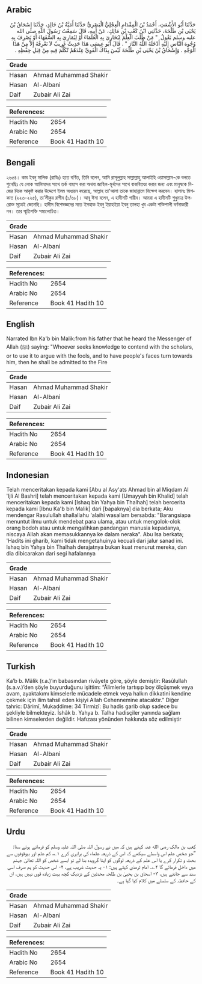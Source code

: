 ## Arabic


<div dir="rtl" lang="ar" style={{fontSize:'larger',backgroundColor:'#f8f9fa',padding:20}}>
حَدَّثَنَا أَبُو الأَشْعَثِ، أَحْمَدُ بْنُ الْمِقْدَامِ الْعِجْلِيُّ الْبَصْرِيُّ حَدَّثَنَا أُمَيَّةُ بْنُ خَالِدٍ، حَدَّثَنَا إِسْحَاقُ بْنُ يَحْيَى بْنِ طَلْحَةَ، حَدَّثَنِي ابْنُ كَعْبِ بْنِ مَالِكٍ، عَنْ أَبِيهِ، قَالَ سَمِعْتُ رَسُولَ اللَّهِ صلى الله عليه وسلم يَقُولُ ‏ "‏ مَنْ طَلَبَ الْعِلْمَ لِيُجَارِيَ بِهِ الْعُلَمَاءَ أَوْ لِيُمَارِيَ بِهِ السُّفَهَاءَ أَوْ يَصْرِفَ بِهِ وُجُوهَ النَّاسِ إِلَيْهِ أَدْخَلَهُ اللَّهُ النَّارَ ‏"‏ ‏.‏ قَالَ أَبُو عِيسَى هَذَا حَدِيثٌ غَرِيبٌ لاَ نَعْرِفُهُ إِلاَّ مِنْ هَذَا الْوَجْهِ ‏.‏ وَإِسْحَاقُ بْنُ يَحْيَى بْنِ طَلْحَةَ لَيْسَ بِذَاكَ الْقَوِيِّ عِنْدَهُمْ تُكُلِّمَ فِيهِ مِنْ قِبَلِ حِفْظِهِ ‏.‏
</div>
<div style={{backgroundColor:'#f8f9fa',padding:20, marginBottom: 10}}><table> <thead> <tr> <th>Grade</th> <th></th> </tr> </thead> <tbody> <tr><td>Hasan</td><td>Ahmad Muhammad Shakir</td></tr><tr><td>Hasan</td><td>Al-Albani</td></tr><tr><td>Daif</td><td>Zubair Ali Zai</td></tr></tbody></table><table> <thead> <tr> <th>References:</th> <th></th> </tr> </thead> <tbody><tr><td>Hadith No</td><td>2654</td></tr><tr><td>Arabic No</td><td>2654</td></tr><tr><td>Reference</td><td>Book 41 Hadith 10</td></tr></tbody></table></div>

## Bengali


<div dir="ltr" lang="bn" style={{fontSize:'larger',backgroundColor:'#f8f9fa',padding:20}}>
২৬৫৪। কাব ইবনু মালিক (রাযিঃ) হতে বর্ণিত, তিনি বলেন, আমি রাসূলুল্লাহ সাল্লাল্লাহু আলাইহি ওয়াসাল্লাম-কে বলতে শুনেছিঃ যে লোক আলিমদের সাথে তর্ক বাহাস করা অথবা জাহিল-মূর্খদের সাথে বাকবিতণ্ডা করার জন্য এবং মানুষকে নিজের দিকে আকৃষ্ট করার উদ্দেশে ইলম অধ্যয়ন করেছে, আল্লাহ তা'আলা তাকে জাহান্নামে নিক্ষেপ করবেন। হাসানঃ মিশকাত (২২৩-২২৫), তা’লীকুর রাগীব (১/৬৮)। আবূ ঈসা বলেন, এ হাদীসটি গারীব। আমরা এ হাদীসটি শুধুমাত্র উপরোক্ত সূত্রেই জেনেছি। হাদীস বিশেষজ্ঞদের মতে ইসহাক ইবনু ইয়াহইয়া ইবনু তালহা খুব একটা শক্তিশালী বর্ণনাকারী নন। তার স্মৃতিশক্তি সমালোচিত।
</div>
<div style={{backgroundColor:'#f8f9fa',padding:20, marginBottom: 10}}><table> <thead> <tr> <th>Grade</th> <th></th> </tr> </thead> <tbody> <tr><td>Hasan</td><td>Ahmad Muhammad Shakir</td></tr><tr><td>Hasan</td><td>Al-Albani</td></tr><tr><td>Daif</td><td>Zubair Ali Zai</td></tr></tbody></table><table> <thead> <tr> <th>References:</th> <th></th> </tr> </thead> <tbody><tr><td>Hadith No</td><td>2654</td></tr><tr><td>Arabic No</td><td>2654</td></tr><tr><td>Reference</td><td>Book 41 Hadith 10</td></tr></tbody></table></div>

## English


<div dir="ltr" lang="en" style={{fontSize:'larger',backgroundColor:'#f8f9fa',padding:20}}>
Narrated Ibn Ka'b bin Malik:from his father that he heard the Messenger of Allah (ﷺ) saying: "Whoever seeks knowledge to contend with the scholars, or to use it to argue with the fools, and to have people's faces turn towards him, then he shall be admitted to the Fire
</div>
<div style={{backgroundColor:'#f8f9fa',padding:20, marginBottom: 10}}><table> <thead> <tr> <th>Grade</th> <th></th> </tr> </thead> <tbody> <tr><td>Hasan</td><td>Ahmad Muhammad Shakir</td></tr><tr><td>Hasan</td><td>Al-Albani</td></tr><tr><td>Daif</td><td>Zubair Ali Zai</td></tr></tbody></table><table> <thead> <tr> <th>References:</th> <th></th> </tr> </thead> <tbody><tr><td>Hadith No</td><td>2654</td></tr><tr><td>Arabic No</td><td>2654</td></tr><tr><td>Reference</td><td>Book 41 Hadith 10</td></tr></tbody></table></div>

## Indonesian


<div dir="ltr" lang="id" style={{fontSize:'larger',backgroundColor:'#f8f9fa',padding:20}}>
Telah menceritakan kepada kami [Abu al Asy'ats Ahmad bin al Miqdam Al 'Ijli Al Bashri] telah menceritakan kepada kami [Umayyah bin Khalid] telah menceritakan kepada kami [Ishaq bin Yahya bin Thalhah] telah bercerita kepada kami [Ibnu Ka'b bin Malik] dari [bapaknya] dia berkata; Aku mendengar Rasulullah shallallahu 'alaihi wasallam bersabda: "Barangsiapa menuntut ilmu untuk mendebat para ulama, atau untuk mengolok-olok orang bodoh atau untuk mengalihkan pandangan manusia kepadanya, niscaya Allah akan memasukkannya ke dalam neraka". Abu Isa berkata; 'Hadits ini gharib, kami tidak mengetahuinya kecuali dari jalur sanad ini. Ishaq bin Yahya bin Thalhah derajatnya bukan kuat menurut mereka, dan dia dibicarakan dari segi hafalannya
</div>
<div style={{backgroundColor:'#f8f9fa',padding:20, marginBottom: 10}}><table> <thead> <tr> <th>Grade</th> <th></th> </tr> </thead> <tbody> <tr><td>Hasan</td><td>Ahmad Muhammad Shakir</td></tr><tr><td>Hasan</td><td>Al-Albani</td></tr><tr><td>Daif</td><td>Zubair Ali Zai</td></tr></tbody></table><table> <thead> <tr> <th>References:</th> <th></th> </tr> </thead> <tbody><tr><td>Hadith No</td><td>2654</td></tr><tr><td>Arabic No</td><td>2654</td></tr><tr><td>Reference</td><td>Book 41 Hadith 10</td></tr></tbody></table></div>

## Turkish


<div dir="ltr" lang="tr" style={{fontSize:'larger',backgroundColor:'#f8f9fa',padding:20}}>
Ka’b b. Mâlik (r.a.)’ın babasından rivâyete göre, şöyle demiştir: Rasûlullah (s.a.v.)’den şöyle buyurduğunu işittim: “Âlimlerle tartışıp boy ölçüşmek veya avam, ayaktakımı kimselerle mücadele etmek veya halkın dikkatini kendine çekmek için ilim tahsil eden kişiyi Allah Cehennemine atacaktır.” Diğer tahric: Dârimî, Mukaddime: 34 Tirmizî: Bu hadis garib olup sadece bu şekliyle bilmekteyiz. İshâk b. Yahya b. Talha hadisçiler yanında sağlam bilinen kimselerden değildir. Hafızası yönünden hakkında söz edilmiştir
</div>
<div style={{backgroundColor:'#f8f9fa',padding:20, marginBottom: 10}}><table> <thead> <tr> <th>Grade</th> <th></th> </tr> </thead> <tbody> <tr><td>Hasan</td><td>Ahmad Muhammad Shakir</td></tr><tr><td>Hasan</td><td>Al-Albani</td></tr><tr><td>Daif</td><td>Zubair Ali Zai</td></tr></tbody></table><table> <thead> <tr> <th>References:</th> <th></th> </tr> </thead> <tbody><tr><td>Hadith No</td><td>2654</td></tr><tr><td>Arabic No</td><td>2654</td></tr><tr><td>Reference</td><td>Book 41 Hadith 10</td></tr></tbody></table></div>

## Urdu


<div dir="rtl" lang="ur" style={{fontSize:'larger',backgroundColor:'#f8f9fa',padding:20}}>
کعب بن مالک رضی الله عنہ کہتے ہیں کہ میں نے رسول اللہ صلی اللہ علیہ وسلم کو فرماتے ہوئے سنا: ”جو شخص علم اس واسطے سیکھے کہ اس کے ذریعہ علماء کی برابری کرے ۱؎، کم علم اور بیوقوفوں سے بحث و تکرار کرے یا اس علم کے ذریعہ لوگوں کو اپنا گرویدہ بنا لے تو ایسے شخص کو اللہ تعالیٰ جہنم میں داخل فرمائے گا ۲؎۔ امام ترمذی کہتے ہیں: ۱- یہ حدیث غریب ہے، ۲- اس حدیث کو ہم صرف اسی سند سے جانتے ہیں، ۳- اسحاق بن یحییٰ بن طلحہ محدثین کے نزدیک کچھ بہت زیادہ قوی نہیں ہیں، ان کے حافظہ کے سلسلے میں کلام کیا گیا ہے۔
</div>
<div style={{backgroundColor:'#f8f9fa',padding:20, marginBottom: 10}}><table> <thead> <tr> <th>Grade</th> <th></th> </tr> </thead> <tbody> <tr><td>Hasan</td><td>Ahmad Muhammad Shakir</td></tr><tr><td>Hasan</td><td>Al-Albani</td></tr><tr><td>Daif</td><td>Zubair Ali Zai</td></tr></tbody></table><table> <thead> <tr> <th>References:</th> <th></th> </tr> </thead> <tbody><tr><td>Hadith No</td><td>2654</td></tr><tr><td>Arabic No</td><td>2654</td></tr><tr><td>Reference</td><td>Book 41 Hadith 10</td></tr></tbody></table></div>